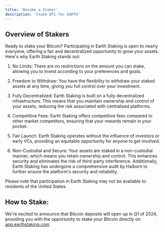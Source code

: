 ```yaml
---
title: 'Become a Staker'
description: 'Stake BTC for EARTH'
---
```

## Overview of Stakers
Ready to stake your Bitcoin? Participating in Earth Staking is open to nearly everyone, offering a fair and decentralized opportunity to grow your assets. Here's why Earth Staking stands out:

1. No Limits: There are no restrictions on the amount you can stake, allowing you to invest according to your preferences and goals.

2. Freedom to Withdraw: You have the flexibility to withdraw your staked assets at any time, giving you full control over your investment.

3. Fully Decentralized: Earth Staking is built on a fully decentralized infrastructure. This means that you maintain ownership and control of your assets, reducing the risk associated with centralized platforms.

4. Competitive Fees: Earth Staking offers competitive fees compared to other market competitors, ensuring that your rewards remain in your pocket.

5. Fair Launch: Earth Staking operates without the influence of investors or early VCs, providing an equitable opportunity for anyone to get involved.

6. Non-Custodial and Secure: Your assets are staked in a non-custodial manner, which means you retain ownership and control. This enhances security and eliminates the risk of third-party interference. Additionally, Earth Staking has undergone a comprehensive audit by Halborn to further ensure the platform's security and reliability.

Please note that participation in Earth Staking may not be available to residents of the United States.

## How to Stake:
We're excited to announce that Bitcoin deposits will open up in Q1 of 2024, providing you with the opportunity to stake your Bitcoin directly on [app.earthstaking.com](https://app.earthstaking.com)